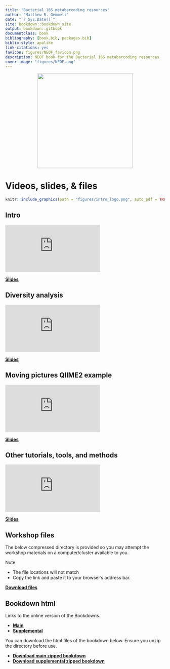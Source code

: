 ```yaml
--- 
title: "Bacterial 16S metabarcoding resources"
author: "Matthew R. Gemmell"
date: "`r Sys.Date()`"
site: bookdown::bookdown_site
output: bookdown::gitbook
documentclass: book
bibliography: [book.bib, packages.bib]
biblio-style: apalike
link-citations: yes
favicon: figures/NEOF_favicon.png
description: NEOF book for the Bacterial 16S metabarcoding resources
cover-image: "figures/NEOF.png"
---
```


<center>
![](figures/neof_rounded_corners.png){style="width:300px"}
</center>

# Videos, slides, & files

```r
knitr::include_graphics(path = "figures/intro_logo.png", auto_pdf = TRUE)
``` 

## Intro

<div class="container">
<iframe src="https://www.youtube.com/embed/Ec41-QmCZ_0" 
frameborder="0" allowfullscreen class="video"></iframe>
</div>

[__Slides__](https://neof-workshops.github.io/16S_yg84o9/resources/Slides/16S_intro.pdf)

## Diversity analysis

<div class="container">
<iframe src="https://www.youtube.com/embed/elGRwbShIhc" 
frameborder="0" allowfullscreen class="video"></iframe>
</div>

[__Slides__](https://docs.google.com/presentation/d/1tIAi5U5hg1YP51eS9lXBwZ7RSFoOOn-7sB-wlUBFup8/edit?usp=sharing)

## Moving pictures QIIME2 example

<div class="container">
<iframe src="https://www.youtube.com/embed/fL-qXO5-_Gw" 
frameborder="0" allowfullscreen class="video"></iframe>
</div>

[__Slides__](https://neof-workshops.github.io/16S_yg84o9/resources/Slides/16s_moving_pictures.pdf)

## Other tutorials, tools, and methods

<div class="container">
<iframe src="https://www.youtube.com/embed/_Cry2SBeors" 
frameborder="0" allowfullscreen class="video"></iframe>
</div>

[__Slides__](https://neof-workshops.github.io/16S_yg84o9/resources/Slides/16s_other-tools.pdf)

## Workshop files

The below compressed directory is provided so you may attempt the workshop materials on a computer/cluster available to you.

Note:

- The file locations will not match
- Copy the link and paste it to your browser's address bar.

[__Download files__](http://www.cgr.liv.ac.uk/illum/NEOFworkshops_5bfa93ca0482d69d/16S/data/FEB_2022/16s_workshop.zip)

## Bookdown html

Links to the online version of the Bookdowns.

- [__Main__](https://neof-workshops.github.io/16S_yg84o9/Course/)
- [__Supplemental__](https://neof-workshops.github.io/16S_yg84o9/Supplemental/)

You can download the html files of the bookdown below. Ensure you unzip the directory before use.

- [__Download main zipped bookdown__](https://neof-workshops.github.io/16S_yg84o9/resources/Bookdown/16S_main.zip)
- [__Download supplemental zipped bookdown__](https://neof-workshops.github.io/16S_yg84o9/resources/Bookdown/16S_supplemental.zip)